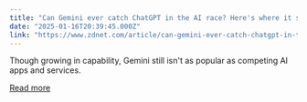 ```yaml
---
title: "Can Gemini ever catch ChatGPT in the AI race? Here's where it stands now"
date: "2025-01-16T20:39:45.000Z"
link: "https://www.zdnet.com/article/can-gemini-ever-catch-chatgpt-in-the-ai-race-heres-where-it-stands-now/"
---
```


Though growing in capability, Gemini still isn't as popular as competing AI apps and services.

[Read more](https://www.zdnet.com/article/can-gemini-ever-catch-chatgpt-in-the-ai-race-heres-where-it-stands-now/)
